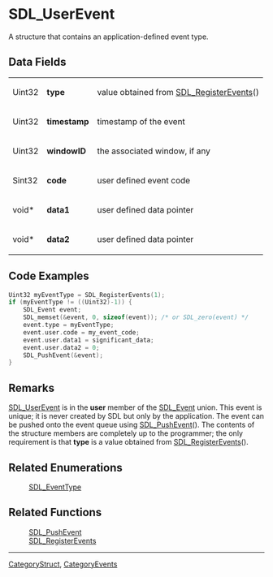 
= SDL_UserEvent =
A structure that contains an application-defined event type.


== Data Fields ==
{|
|Uint32
|'''type'''
|value obtained from [[SDL_RegisterEvents]]()
|-
|Uint32
|'''timestamp'''
|timestamp of the event
|-
|Uint32
|'''windowID'''
|the associated window, if any
|-
|Sint32
|'''code'''
|user defined event code
|-
|void*
|'''data1'''
|user defined data pointer
|-
|void*
|'''data2'''
|user defined data pointer
|}

== Code Examples ==
<syntaxhighlight lang='c++'>
Uint32 myEventType = SDL_RegisterEvents(1);
if (myEventType != ((Uint32)-1)) {
    SDL_Event event;
    SDL_memset(&event, 0, sizeof(event)); /* or SDL_zero(event) */
    event.type = myEventType;
    event.user.code = my_event_code;
    event.user.data1 = significant_data;
    event.user.data2 = 0;
    SDL_PushEvent(&event);
}
</syntaxhighlight>

== Remarks ==
[[SDL_UserEvent]] is in the '''user''' member of the [[SDL_Event]] union. This event is unique; it is never created by SDL but only by the application. The event can be pushed onto the event queue using [[SDL_PushEvent]](). The contents of the structure members are completely up to the programmer; the only requirement is that '''type''' is a value obtained from [[SDL_RegisterEvents]]().

== Related Enumerations ==
:[[SDL_EventType]]

== Related Functions ==
:[[SDL_PushEvent]]
:[[SDL_RegisterEvents]]

----
[[CategoryStruct]], [[CategoryEvents]]
